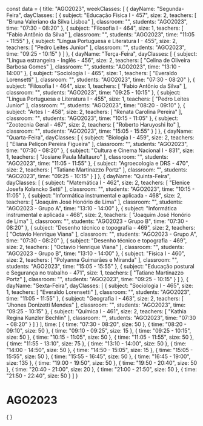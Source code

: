 const data = {
  title: "AGO2023",
  weekClasses: [
    {
      dayName: "Segunda-Feira",
      dayClasses: [
        {
          subject: "Educação Física I - 457",
          size: 2,
          teachers: [
            "Bruna Valeriano da Silva Lisboa"
          ],
          classroom: "",
          students: "AGO2023",
          time: "07:30 - 08:20"
        },
        {
          subject: "Filosofia I - 464",
          size: 1,
          teachers: [
            "Fabio Antônio da Silva"
          ],
          classroom: "",
          students: "AGO2023",
          time: "11:05 - 11:55"
        },
        {
          subject: "Língua Portuguesa e Literatura I - 455",
          size: 2,
          teachers: [
            "Pedro Leites Junior"
          ],
          classroom: "",
          students: "AGO2023",
          time: "09:25 - 10:15"
        }
      ]
    },
    {
      dayName: "Terça-Feira",
      dayClasses: [
        {
          subject: "Língua estrangeira - Inglês - 456",
          size: 2,
          teachers: [
            "Celina de Oliveira Barbosa Gomes"
          ],
          classroom: "",
          students: "AGO2023",
          time: "13:10 - 14:00"
        },
        {
          subject: "Sociologia I - 465",
          size: 1,
          teachers: [
            "Everaldo Lorensetti"
          ],
          classroom: "",
          students: "AGO2023",
          time: "07:30 - 08:20"
        },
        {
          subject: "Filosofia I - 464",
          size: 1,
          teachers: [
            "Fabio Antônio da Silva"
          ],
          classroom: "",
          students: "AGO2023",
          time: "09:25 - 10:15"
        },
        {
          subject: "Língua Portuguesa e Literatura I - 455",
          size: 1,
          teachers: [
            "Pedro Leites Junior"
          ],
          classroom: "",
          students: "AGO2023",
          time: "08:20 - 09:10"
        },
        {
          subject: "Artes I - 458",
          size: 2,
          teachers: [
            "Renata Carolina Pereira"
          ],
          classroom: "",
          students: "AGO2023",
          time: "10:15 - 11:05"
        },
        {
          subject: "Zootecnia Geral - 467",
          size: 2,
          teachers: [
            "Roberto Haruyoshi Ito"
          ],
          classroom: "",
          students: "AGO2023",
          time: "15:05 - 15:55"
        }
      ]
    },
    {
      dayName: "Quarta-Feira",
      dayClasses: [
        {
          subject: "Biologia I - 459",
          size: 2,
          teachers: [
            "Eliana Peliçon Pereira Figueira"
          ],
          classroom: "",
          students: "AGO2023",
          time: "07:30 - 08:20"
        },
        {
          subject: "Cultura e Cinema Nacional I - 831",
          size: 1,
          teachers: [
            "Josiane Paula Maltauro"
          ],
          classroom: "",
          students: "AGO2023",
          time: "11:05 - 11:55"
        },
        {
          subject: "Agroecologia e DRS - 470",
          size: 2,
          teachers: [
            "Tatiane Martinazzo Portz"
          ],
          classroom: "",
          students: "AGO2023",
          time: "09:25 - 10:15"
        }
      ]
    },
    {
      dayName: "Quinta-Feira",
      dayClasses: [
        {
          subject: "Matemática I - 462",
          size: 2,
          teachers: [
            "Elenice Josefa Kolancko Setti"
          ],
          classroom: "",
          students: "AGO2023",
          time: "10:15 - 11:05"
        },
        {
          subject: "Informática instrumental e aplicada - 468",
          size: 2,
          teachers: [
            "Joaquim José Honório de Lima"
          ],
          classroom: "",
          students: "AGO2023 - Grupo A",
          time: "13:10 - 14:00"
        },
        {
          subject: "Informática instrumental e aplicada - 468",
          size: 2,
          teachers: [
            "Joaquim José Honório de Lima"
          ],
          classroom: "",
          students: "AGO2023 - Grupo B",
          time: "07:30 - 08:20"
        },
        {
          subject: "Desenho técnico e topografia - 469",
          size: 2,
          teachers: [
            "Octavio Henrique Viana"
          ],
          classroom: "",
          students: "AGO2023 - Grupo A",
          time: "07:30 - 08:20"
        },
        {
          subject: "Desenho técnico e topografia - 469",
          size: 2,
          teachers: [
            "Octavio Henrique Viana"
          ],
          classroom: "",
          students: "AGO2023 - Grupo B",
          time: "13:10 - 14:00"
        },
        {
          subject: "Física I - 460",
          size: 2,
          teachers: [
            "Polyanna Guimarães e Miranda"
          ],
          classroom: "",
          students: "AGO2023",
          time: "15:05 - 15:55"
        },
        {
          subject: "Educação postural e Segurança no trabalho - 471",
          size: 1,
          teachers: [
            "Tatiane Martinazzo Portz"
          ],
          classroom: "",
          students: "AGO2023",
          time: "09:25 - 10:15"
        }
      ]
    },
    {
      dayName: "Sexta-Feira",
      dayClasses: [
        {
          subject: "Sociologia I - 465",
          size: 1,
          teachers: [
            "Everaldo Lorensetti"
          ],
          classroom: "",
          students: "AGO2023",
          time: "11:05 - 11:55"
        },
        {
          subject: "Geografia I - 463",
          size: 2,
          teachers: [
            "Jhones Donizetti Mendes"
          ],
          classroom: "",
          students: "AGO2023",
          time: "09:25 - 10:15"
        },
        {
          subject: "Química I - 461",
          size: 2,
          teachers: [
            "Kathia Regina Kunzler Bechlin"
          ],
          classroom: "",
          students: "AGO2023",
          time: "07:30 - 08:20"
        }
      ]
    }
  ],
  time: [
    {
      time: "07:30 - 08:20",
      size: 50
    },
    {
      time: "08:20 - 09:10",
      size: 50
    },
    {
      time: "09:10 - 09:25",
      size: 15
    },
    {
      time: "09:25 - 10:15",
      size: 50
    },
    {
      time: "10:15 - 11:05",
      size: 50
    },
    {
      time: "11:05 - 11:55",
      size: 50
    },
    {
      time: "11:55 - 13:10",
      size: 75
    },
    {
      time: "13:10 - 14:00",
      size: 50
    },
    {
      time: "14:00 - 14:50",
      size: 50
    },
    {
      time: "14:50 - 15:05",
      size: 15
    },
    {
      time: "15:05 - 15:55",
      size: 50
    },
    {
      time: "15:55 - 16:45",
      size: 50
    },
    {
      time: "16:45 - 19:00",
      size: 135
    },
    {
      time: "19:00 - 19:50",
      size: 50
    },
    {
      time: "19:50 - 20:40",
      size: 50
    },
    {
      time: "20:40 - 21:00",
      size: 20
    },
    {
      time: "21:00 - 21:50",
      size: 50
    },
    {
      time: "21:50 - 22:40",
      size: 50
    }
  ]
}

# AGO2023

<div>
    {
        <Grid
            title={data.title} 
            weekClasses={data.weekClasses} 
            time={data.time}
        />
    }
</div>